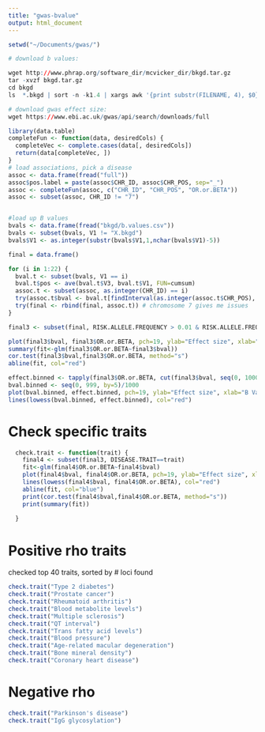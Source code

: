 ```yaml
---
title: "gwas-bvalue"
output: html_document
---
```

```r
setwd("~/Documents/gwas/")
```

```r
# download b values:

wget http://www.phrap.org/software_dir/mcvicker_dir/bkgd.tar.gz
tar -xvzf bkgd.tar.gz
cd bkgd
ls  *.bkgd | sort -n -k1.4 | xargs awk '{print substr(FILENAME, 4), $0}' > b.values.csv

# download gwas effect size:
wget https://www.ebi.ac.uk/gwas/api/search/downloads/full
```

```r
library(data.table)
completeFun <- function(data, desiredCols) {
  completeVec <- complete.cases(data[, desiredCols])
  return(data[completeVec, ])
}
# load associations, pick a disease
assoc <- data.frame(fread("full"))
assoc$pos.label = paste(assoc$CHR_ID, assoc$CHR_POS, sep="_")
assoc <- completeFun(assoc, c("CHR_ID", "CHR_POS", "OR.or.BETA"))
assoc <- subset(assoc, CHR_ID != "7")


#load up B values
bvals <- data.frame(fread("bkgd/b.values.csv"))
bvals <- subset(bvals, V1 != "X.bkgd")
bvals$V1 <- as.integer(substr(bvals$V1,1,nchar(bvals$V1)-5))

final = data.frame()

for (i in 1:22) {
  bval.t <- subset(bvals, V1 == i)
  bval.t$pos <- ave(bval.t$V3, bval.t$V1, FUN=cumsum)
  assoc.t <- subset(assoc, as.integer(CHR_ID) == i)
  try(assoc.t$bval <- bval.t[findInterval(as.integer(assoc.t$CHR_POS), bval.t$pos),]$V2)
  try(final <- rbind(final, assoc.t)) # chromosome 7 gives me issues
}

final3 <- subset(final, RISK.ALLELE.FREQUENCY > 0.01 & RISK.ALLELE.FREQUENCY < 1 & OR.or.BETA < 50)

plot(final3$bval, final3$OR.or.BETA, pch=19, ylab="Effect size", xlab="B Value", main="Unbinned correlation")
summary(fit<-glm(final3$OR.or.BETA~final3$bval))
cor.test(final3$bval,final3$OR.or.BETA, method="s")
abline(fit, col="red")

effect.binned <- tapply(final3$OR.or.BETA, cut(final3$bval, seq(0, 1000, by=5)), mean)
bval.binned <- seq(0, 999, by=5)/1000
plot(bval.binned, effect.binned, pch=19, ylab="Effect size", xlab="B Value", main="Binned correlation")
lines(lowess(bval.binned, effect.binned), col="red")
```

# Check specific traits
```r
  check.trait <- function(trait) {
    final4 <- subset(final3, DISEASE.TRAIT==trait)
    fit<-glm(final4$OR.or.BETA~final4$bval)
    plot(final4$bval, final4$OR.or.BETA, pch=19, ylab="Effect size", xlab="B Value", main=trait)
    lines(lowess(final4$bval, final4$OR.or.BETA), col="red")
    abline(fit, col="blue")
    print(cor.test(final4$bval,final4$OR.or.BETA, method="s"))
    print(summary(fit))
    
  }
```

# Positive rho traits

checked top 40 traits, sorted by # loci found
```r
check.trait("Type 2 diabetes")
check.trait("Prostate cancer")
check.trait("Rheumatoid arthritis")
check.trait("Blood metabolite levels")
check.trait("Multiple sclerosis")
check.trait("QT interval")
check.trait("Trans fatty acid levels")
check.trait("Blood pressure")
check.trait("Age-related macular degeneration")
check.trait("Bone mineral density")
check.trait("Coronary heart disease")

```

# Negative rho
```r
check.trait("Parkinson's disease")
check.trait("IgG glycosylation")
```